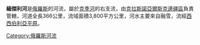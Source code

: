 '''緬傑利河'''是[[俄羅斯|俄羅斯]]的河流，屬於[[克季河|克季河]]的右支流，由[[克拉斯諾亞爾斯克邊疆區|克拉斯諾亞爾斯克邊疆區]]負責管轄，河道全長366公里，流域面積3,800平方公里，河水主要來自融雪，流經[[西西伯利亞平原|西西伯利亞平原]]。

{{Russia-geo-stub}}
[[Category:俄羅斯河流|Category:俄羅斯河流]]